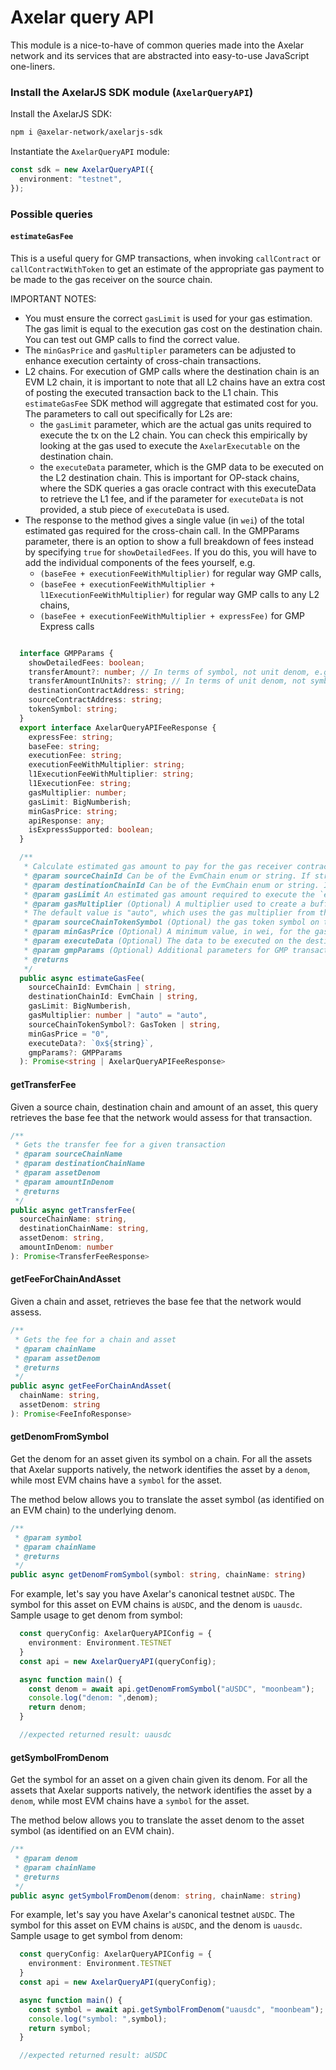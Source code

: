 # Axelar query API

This module is a nice-to-have of common queries made into the Axelar network and its services that are abstracted into easy-to-use JavaScript one-liners.

### Install the AxelarJS SDK module (`AxelarQueryAPI`)

Install the AxelarJS SDK:

```bash
npm i @axelar-network/axelarjs-sdk
```

Instantiate the `AxelarQueryAPI` module:

```ts
const sdk = new AxelarQueryAPI({
  environment: "testnet",
});
```

### Possible queries

#### `estimateGasFee`

This is a useful query for GMP transactions, when invoking `callContract` or `callContractWithToken` to get an estimate of the appropriate gas payment to be made to the gas receiver on the source chain.

IMPORTANT NOTES:

* You must ensure the correct `gasLimit` is used for your gas estimation. The gas limit is equal to the execution gas cost on the destination chain. You can test out GMP calls to find the correct value.
* The `minGasPrice` and `gasMultipler` parameters can be adjusted to enhance execution certainty of cross-chain transactions.
* L2 chains. For execution of GMP calls where the destination chain is an EVM L2 chain, it is important to note that all L2 chains have an extra cost of posting the executed transaction back to the L1 chain. This `estimateGasFee` SDK method will aggregate that estimated cost for you. The parameters to call out specifically for L2s are:
  - the `gasLimit` parameter, which are the actual gas units required to execute the tx on the L2 chain. You can check this empirically by looking at the gas used to execute the `AxelarExecutable` on the destination chain.
  - the `executeData` parameter, which is the GMP data to be executed on the L2 destination chain. This is important for OP-stack chains, where the SDK queries a gas oracle contract with this executeData to retrieve the L1 fee, and if the parameter for `executeData` is not provided, a stub piece of `executeData` is used. 
* The response to the method gives a single value (in `wei`) of the total estimated gas required for the cross-chain call. In the GMPParams parameter, there is an option to show a full breakdown of fees instead by specifying `true` for `showDetailedFees`. If you do this, you will have to add the individual components of the fees yourself, e.g. 
  - `(baseFee + executionFeeWithMultiplier)` for regular way GMP calls,
  - `(baseFee + executionFeeWithMultiplier + l1ExecutionFeeWithMultiplier)` for regular way GMP calls to any L2 chains,
  - `(baseFee + executionFeeWithMultiplier + expressFee)` for GMP Express calls
```ts

  interface GMPParams {
    showDetailedFees: boolean;
    transferAmount?: number; // In terms of symbol, not unit denom, e.g. use 1 for 1 axlUSDC, not 1000000
    transferAmountInUnits?: string; // In terms of unit denom, not symbol, e.g. use 1000000 for 1 axlUSDC, not 1
    destinationContractAddress: string;
    sourceContractAddress: string;
    tokenSymbol: string;
  }
  export interface AxelarQueryAPIFeeResponse {
    expressFee: string;
    baseFee: string;
    executionFee: string;
    executionFeeWithMultiplier: string;
    l1ExecutionFeeWithMultiplier: string;
    l1ExecutionFee: string;
    gasMultiplier: number;
    gasLimit: BigNumberish;
    minGasPrice: string;
    apiResponse: any;
    isExpressSupported: boolean;
  }

  /**
   * Calculate estimated gas amount to pay for the gas receiver contract.
   * @param sourceChainId Can be of the EvmChain enum or string. If string, should try to generalize to use the CHAINS constants (e.g. CHAINS.MAINNET.ETHEREUM)
   * @param destinationChainId Can be of the EvmChain enum or string. If string, should try to generalize to use the CHAINS constants (e.g. CHAINS.MAINNET.ETHEREUM)
   * @param gasLimit An estimated gas amount required to execute the `execute` or `executeWithToken` function.
   * @param gasMultiplier (Optional) A multiplier used to create a buffer above the calculated gas fee, to account for potential slippage throughout tx execution, e.g. 1.1 = 10% buffer. supports up to 3 decimal places
   * The default value is "auto", which uses the gas multiplier from the fee response
   * @param sourceChainTokenSymbol (Optional) the gas token symbol on the source chain.
   * @param minGasPrice (Optional) A minimum value, in wei, for the gas price on the destination chain that is used to override the estimated gas price if it falls below this specified value.
   * @param executeData (Optional) The data to be executed on the destination chain. It's recommended to specify it if the destination chain is an L2 chain to calculate more accurate gas fee.
   * @param gmpParams (Optional) Additional parameters for GMP transactions, including the ability to see a detailed view of the fee response
   * @returns
   */
  public async estimateGasFee(
    sourceChainId: EvmChain | string,
    destinationChainId: EvmChain | string,
    gasLimit: BigNumberish,
    gasMultiplier: number | "auto" = "auto",
    sourceChainTokenSymbol?: GasToken | string,
    minGasPrice = "0",
    executeData?: `0x${string}`,
    gmpParams?: GMPParams
  ): Promise<string | AxelarQueryAPIFeeResponse>
```

#### getTransferFee

Given a source chain, destination chain and amount of an asset, this query retrieves the base fee that the network would assess for that transaction.

```ts
/**
 * Gets the transfer fee for a given transaction
 * @param sourceChainName
 * @param destinationChainName
 * @param assetDenom
 * @param amountInDenom
 * @returns
 */
public async getTransferFee(
  sourceChainName: string,
  destinationChainName: string,
  assetDenom: string,
  amountInDenom: number
): Promise<TransferFeeResponse>
```

#### getFeeForChainAndAsset

Given a chain and asset, retrieves the base fee that the network would assess.

```ts
/**
 * Gets the fee for a chain and asset
 * @param chainName
 * @param assetDenom
 * @returns
 */
public async getFeeForChainAndAsset(
  chainName: string,
  assetDenom: string
): Promise<FeeInfoResponse>
```

#### getDenomFromSymbol

Get the denom for an asset given its symbol on a chain. For all the assets that Axelar supports natively, the network identifies the asset by a `denom`, while most EVM chains have a `symbol` for the asset. 

The method below allows you to translate the asset symbol (as identified on an EVM chain) to the underlying denom.

```ts
/**
 * @param symbol
 * @param chainName
 * @returns
 */
public async getDenomFromSymbol(symbol: string, chainName: string)
```
For example, let's say you have Axelar's canonical testnet `aUSDC`. The symbol for this asset on EVM chains is `aUSDC`, and the denom is `uausdc`. Sample usage to get denom from symbol:

```ts
  const queryConfig: AxelarQueryAPIConfig = {
    environment: Environment.TESTNET
  }
  const api = new AxelarQueryAPI(queryConfig);

  async function main() {
    const denom = await api.getDenomFromSymbol("aUSDC", "moonbeam");
    console.log("denom: ",denom);
    return denom;
  }

  //expected returned result: uausdc
```


#### getSymbolFromDenom

Get the symbol for an asset on a given chain given its denom. For all the assets that Axelar supports natively, the network identifies the asset by a `denom`, while most EVM chains have a `symbol` for the asset. 

The method below allows you to translate the asset denom to the asset symbol (as identified on an EVM chain).

```ts
/**
 * @param denom
 * @param chainName
 * @returns
 */
public async getSymbolFromDenom(denom: string, chainName: string)
```
For example, let's say you have Axelar's canonical testnet `aUSDC`. The symbol for this asset on EVM chains is `aUSDC`, and the denom is `uausdc`. Sample usage to get symbol from denom:

```ts
  const queryConfig: AxelarQueryAPIConfig = {
    environment: Environment.TESTNET
  }
  const api = new AxelarQueryAPI(queryConfig);

  async function main() {
    const symbol = await api.getSymbolFromDenom("uausdc", "moonbeam");
    console.log("symbol: ",symbol);
    return symbol;
  }

  //expected returned result: aUSDC
```
